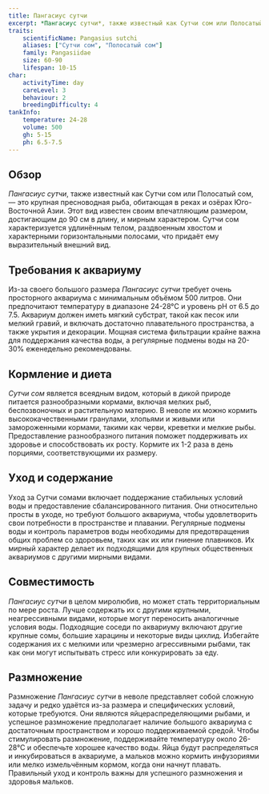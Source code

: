 ```yaml
---
title: Пангасиус сутчи
excerpt: *Пангасиус сутчи*, также известный как Сутчи сом или Полосатый сом, — это крупная пресноводная рыба из Юго-Восточной Азии, известная своим впечатляющим размером и мирным характером.
traits:
    scientificName: Pangasius sutchi
    aliases: ["Сутчи сом", "Полосатый сом"]
    family: Pangasiidae
    size: 60-90
    lifespan: 10-15
char:
    activityTime: day
    careLevel: 3
    behaviour: 2
    breedingDifficulty: 4
tankInfo:
    temperature: 24-28
    volume: 500
    gh: 5-15
    ph: 6.5-7.5
---
```


## Обзор
*Пангасиус сутчи*, также известный как Сутчи сом или Полосатый сом, — это крупная пресноводная рыба, обитающая в реках и озёрах Юго-Восточной Азии. Этот вид известен своим впечатляющим размером, достигающим до 90 см в длину, и мирным характером. Сутчи сом характеризуется удлинённым телом, раздвоенным хвостом и характерными горизонтальными полосами, что придаёт ему выразительный внешний вид.

## Требования к аквариуму
Из-за своего большого размера *Пангасиус сутчи* требует очень просторного аквариума с минимальным объёмом 500 литров. Они предпочитают температуру в диапазоне 24-28°C и уровень pH от 6.5 до 7.5. Аквариум должен иметь мягкий субстрат, такой как песок или мелкий гравий, и включать достаточно плавательного пространства, а также укрытия и декорации. Мощная система фильтрации крайне важна для поддержания качества воды, а регулярные подмены воды на 20-30% еженедельно рекомендованы.

## Кормление и диета
*Сутчи сом* является всеядным видом, который в дикой природе питается разнообразными кормами, включая мелких рыб, беспозвоночных и растительную материю. В неволе их можно кормить высококачественными гранулами, хлопьями и живыми или замороженными кормами, такими как черви, креветки и мелкие рыбы. Предоставление разнообразного питания поможет поддерживать их здоровье и способствовать их росту. Кормите их 1-2 раза в день порциями, соответствующими их размеру.

## Уход и содержание
Уход за Сутчи сомами включает поддержание стабильных условий воды и предоставление сбалансированного питания. Они относительно просты в уходе, но требуют большого аквариума, чтобы удовлетворить свои потребности в пространстве и плавании. Регулярные подмены воды и контроль параметров воды необходимы для предотвращения общих проблем со здоровьем, таких как их или гниение плавников. Их мирный характер делает их подходящими для крупных общественных аквариумов с другими мирными видами.

## Совместимость
*Пангасиус сутчи* в целом миролюбив, но может стать территориальным по мере роста. Лучше содержать их с другими крупными, неагрессивными видами, которые могут переносить аналогичные условия воды. Подходящие соседи по аквариуму включают другие крупные сомы, большие харацины и некоторые виды цихлид. Избегайте содержания их с мелкими или чрезмерно агрессивными рыбами, так как они могут испытывать стресс или конкурировать за еду.

## Размножение
Размножение *Пангасиус сутчи* в неволе представляет собой сложную задачу и редко удаётся из-за размера и специфических условий, которые требуются. Они являются яйцераспределяющими рыбами, и успешное размножение предполагает наличие большого аквариума с достаточным пространством и хорошо поддерживаемой средой. Чтобы стимулировать размножение, поддерживайте температуру около 26-28°C и обеспечьте хорошее качество воды. Яйца будут распределяться и инкубироваться в аквариуме, а мальков можно кормить инфузориями или мелко измельчённым кормом, когда они начнут плавать. Правильный уход и контроль важны для успешного размножения и здоровья мальков.